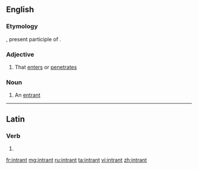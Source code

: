 ==English==

===Etymology===
{{etyl|la|en}} {{lena}} {{term|intrans|lang=la}}, present participle of {{term|intrare|lang=la||to enter}}.

===Adjective===
{{en-adj}}

# {{context|rare|lang=en}} That [[enter]]s or [[penetrate]]s

===Noun===
{{en-noun}}

# {{context|rare|lang=en}} An [[entrant]]

----

==Latin==

===Verb===
{{la-verb-form|intrant}}

# {{inflection of|intrō||3|p|pres|actv|indc|lang=la}}

[[fr:intrant]]
[[mg:intrant]]
[[ru:intrant]]
[[ta:intrant]]
[[vi:intrant]]
[[zh:intrant]]